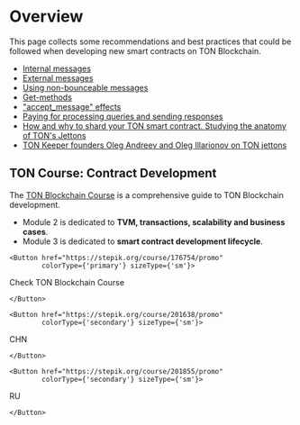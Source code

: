 
# Overview

This page collects some recommendations and best practices that could be followed when developing new smart contracts on TON Blockchain.

* [Internal messages](/develop/smart-contracts/guidelines/internal-messages)
* [External messages](/develop/smart-contracts/guidelines/external-messages)
* [Using non-bounceable messages](/develop/smart-contracts/guidelines/non-bouncable-messages)
* [Get-methods](/develop/smart-contracts/guidelines/get-methods)
* ["accept_message" effects](/develop/smart-contracts/guidelines/accept)
* [Paying for processing queries and sending responses](/develop/smart-contracts/guidelines/processing)
* [How and why to shard your TON smart contract. Studying the anatomy of TON's Jettons](https://blog.ton.org/how-to-shard-your-ton-smart-contract-and-why-studying-the-anatomy-of-tons-jettons)
* [TON Keeper founders Oleg Andreev and Oleg Illarionov on TON jettons](https://www.youtube.com/watch?v=oEO29KmOpv4)


## TON Course: Contract Development

The [TON Blockchain Course](https://stepik.org/course/176754/) is a comprehensive guide to TON Blockchain development.

- Module 2 is dedicated to __TVM, transactions, scalability and business cases__.
- Module 3 is dedicated to __smart contract development lifecycle__.

````mdx-code-block 
<Button href="https://stepik.org/course/176754/promo" 
        colorType={'primary'} sizeType={'sm'}>
````
Check TON Blockchain Course
````mdx-code-block 
</Button>
````
````mdx-code-block 
<Button href="https://stepik.org/course/201638/promo" 
        colorType={'secondary'} sizeType={'sm'}>
````
CHN
````mdx-code-block 
</Button>
````
````mdx-code-block 
<Button href="https://stepik.org/course/201855/promo" 
        colorType={'secondary'} sizeType={'sm'}>
````
RU
````mdx-code-block 
</Button>
````
